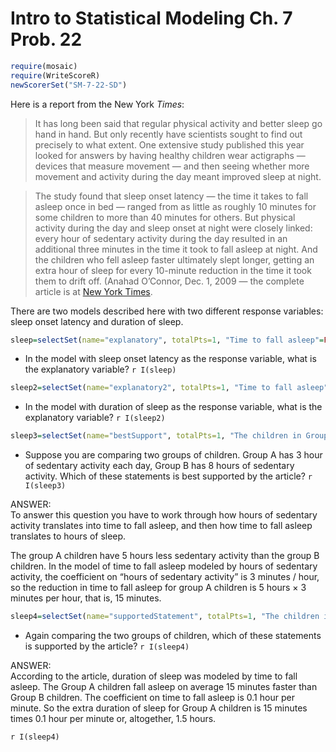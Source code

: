 Intro to Statistical Modeling Ch. 7 Prob. 22
========================================================
```r
require(mosaic)
require(WriteScoreR)
newScorerSet("SM-7-22-SD")
```
Here is a report from the New York *Times*:

>It has long been said that regular physical activity and better sleep go hand in hand. But only recently have scientists sought to find out precisely to what extent. One extensive study published this year looked for answers by having healthy children wear actigraphs --- devices that measure movement --- and then seeing whether more movement and activity during the day meant improved sleep at night. 
 
>The study found that sleep onset latency --- the time it takes to fall asleep once in bed --- ranged from as little as roughly 10 minutes for some children to more than 40 minutes for others. But physical activity during the day and sleep onset at night were closely linked: every hour of sedentary activity during the day resulted in an additional three minutes in the time it took to fall asleep at night. And the children who fell asleep faster ultimately slept longer, getting an extra hour of sleep for every 10-minute reduction in the time it took them to drift off.   (Anahad O'Connor, Dec. 1, 2009 --- the complete article is at [New York Times](http://www.nytimes.com/2009/12/01/health/01really.html).


There are two models described here with two different response variables: sleep onset latency and duration of sleep. 

```r
sleep=selectSet(name="explanatory", totalPts=1, "Time to fall asleep"=FALSE, "Hours of sedentary activity"=TRUE, "Duration of sleep"=FALSE)
```
* In the model with sleep onset latency as the response variable, what is the explanatory variable? `r I(sleep)` 

```r
sleep2=selectSet(name="explanatory2", totalPts=1, "Time to fall asleep"=TRUE, "Hours of sedentary activity"=FALSE, "Duration of sleep"=FALSE)
```
* In the model with duration of sleep as the response variable, what is the explanatory variable? `r I(sleep2)`

```r
sleep3=selectSet(name="bestSupport", totalPts=1, "The children in Group A will take, on average, 3 minutes less time to fall asleep."=FALSE, "The children in Group B will have, on average, 10 minutes less sleep each night."=FALSE, "The children in Group A will take, on average, 15 minutes less time to fall asleep."=TRUE, "The children in Group B will have, on average, 45 minutes less sleep each night."=FALSE)
```
* Suppose you are comparing two groups of children.  Group A has 3 hour of sedentary activity each day, Group B has 8 hours of sedentary activity.  Which of these statements is best supported by the article? `r I(sleep3)`

<aside>
ANSWER:     
To answer this question you have to work through how hours of sedentary activity translates into time to fall asleep, and then how time to fall asleep translates to hours of sleep.

The group A children have 5 hours less sedentary activity than the group B children.  In the model of time to fall asleep modeled by hours of sedentary activity, the coefficient on "hours of sedentary activity" is 3 minutes / hour, so the reduction in time to fall asleep for group A children is 5 hours $\times$ 3 minutes per hour,  that is,  15 minutes.
</aside>

```r
sleep4=selectSet(name="supportedStatement", totalPts=1, "The children in Group A will get, on average, about an hour and a half hours of extra sleep compared to the Group B children."=TRUE, "The children in Group A will get, on average, about 15 minutes more sleep than the Group B children."=FALSE, "The two groups will get about the same amount of sleep."=FALSE)
```
* Again comparing the two groups of children, which of these statements is supported by the article? `r I(sleep4)`

<aside>
ANSWER:     
According to the article, duration of sleep was modeled by time to fall asleep.  The Group A children fall asleep on average 15 minutes faster than Group B children.  The coefficient on time to fall asleep is 0.1 hour per minute.  So the extra duration of sleep for Group A children is 15 minutes times 0.1 hour per minute or, altogether, 1.5 hours.
</aside>

`r I(sleep4)`

